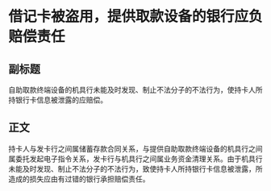 # 借记卡被盗用，提供取款设备的银行应负赔偿责任
## 副标题
自助取款终端设备的机具行未能及时发现、制止不法分子的不法行为，使持卡人所持银行卡信息被泄露的应赔偿。
## 正文
持卡人与发卡行之间属储蓄存款合同关系，与提供自助取款终端设备的机具行之间属委托发起电子指令关系，发卡行与机具行之间属业务资金清理关系。由于机具行未能及时发现、制止不法分子的不法行为，致使持卡人所持银行卡信息被泄露，所造成的损失应由有过错的银行承担赔偿责任。